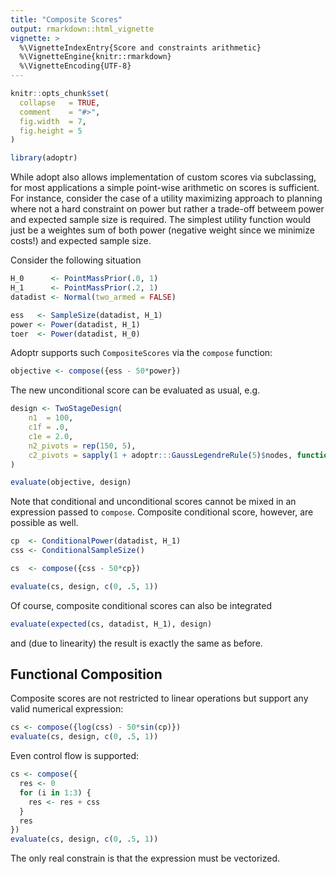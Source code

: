 ```yaml
---
title: "Composite Scores"
output: rmarkdown::html_vignette
vignette: >
  %\VignetteIndexEntry{Score and constraints arithmetic}
  %\VignetteEngine{knitr::rmarkdown}
  %\VignetteEncoding{UTF-8}
---
```


```r
knitr::opts_chunk$set(
  collapse   = TRUE,
  comment    = "#>",
  fig.width  = 7,
  fig.height = 5
)
```

```r
library(adoptr)
```



While adopt also allows implementation of custom scores via subclassing,
for most applications a simple point-wise arithmetic on scores is
sufficient.
For instance, consider the case of a utility maximizing approach to
planning where not a hard constraint on power but rather a trade-off betweem 
power and expected sample size is required.
The simplest utility function would just be a weightes sum of both
power (negative weight since we minimize costs!) and expected
sample size.

Consider the following situation
```r
H_0      <- PointMassPrior(.0, 1)
H_1      <- PointMassPrior(.2, 1)
datadist <- Normal(two_armed = FALSE)

ess   <- SampleSize(datadist, H_1)
power <- Power(datadist, H_1)
toer  <- Power(datadist, H_0)
```

Adoptr supports such `CompositeScores` via the `compose` function:
```r
objective <- compose({ess - 50*power})
```

The new unconditional score can be evaluated as usual, e.g.
```r
design <- TwoStageDesign(
    n1  = 100,
    c1f = .0,
    c1e = 2.0,
    n2_pivots = rep(150, 5),
    c2_pivots = sapply(1 + adoptr:::GaussLegendreRule(5)$nodes, function(x) -x + 2)
)

evaluate(objective, design)
```

Note that conditional and unconditional scores cannot be mixed in an 
expression passed to `compose`. 
Composite conditional score, however, are possible as well.
```r
cp  <- ConditionalPower(datadist, H_1)
css <- ConditionalSampleSize()

cs  <- compose({css - 50*cp})
```

```r
evaluate(cs, design, c(0, .5, 1))
```

Of course, composite conditional scores can also be integrated
```r
evaluate(expected(cs, datadist, H_1), design)
```
and (due to linearity) the result is exactly the same as before.



## Functional Composition

Composite scores are not restricted to linear operations but support
any valid numerical expression:
```r
cs <- compose({log(css) - 50*sin(cp)})
evaluate(cs, design, c(0, .5, 1))
```
Even control flow is supported:
```r
cs <- compose({
  res <- 0
  for (i in 1:3) {
    res <- res + css
  }
  res
})
evaluate(cs, design, c(0, .5, 1))
```
The only real constrain is that the expression must be vectorized.

